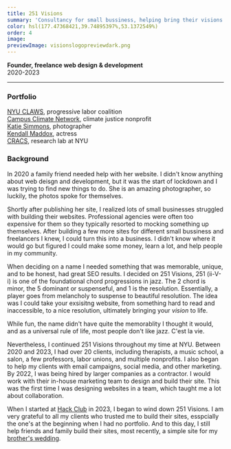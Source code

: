 ```yaml
---
title: 251 Visions
summary: 'Consultancy for small bussiness, helping bring their visions to life with web design and copywriting.'
color: hsl(177.47368421,39.74895397%,53.1372549%)
order: 4
image:
previewImage: visionslogopreviewdark.png
---
```


**Founder, freelance web design & development**\
2020-2023

---

### Portfolio

[NYU CLAWS](https://www.nyuclaws.org/), progressive labor coalition\
[Campus Climate Network](campusclimatenetwork.org), climate justice nonprofit\
[Katie Simmons](), photographer\
[Kendall Maddox](https://www.kendallmaddox.com/), actress\
[CRACS](https://www.cracs.nyu.edu/), research lab at NYU

### Background

In 2020 a family friend needed help with her website. I didn't know anything about web deisgn and development, but it was the start of lockdown and I was trying to find new things to do. She is an amazing photographer, so luckily, the photos spoke for themselves.

Shortly after publishing her site, I realized lots of small businesses struggled with building their websites. Professional agencies were often too expensive for them so they typically resorted to mocking something up themselves. After building a few more sites for different small bussiness and freelancers I knew, I could turn this into a business. I didn't know where it would go but figured I could make some money, learn a lot, and help people in my community.

When deciding on a name I needed something that was memorable, unique, and to be honest, had great SEO results. I decided on 251 Visions, 251 (ii-V-i) is one of the foundational chord progressions in jazz. The 2 chord is minor, the 5 dominant or suspenseful, and 1 is the resolution. Essentially, a player goes from melancholy to suspense to beautiful resolution. The idea was I could take your exsisitng website, from something hard to read and inaccessible, to a nice resolution, ultimately bringing your _vision_ to life.

While fun, the name didn't have quite the memorablity I thought it would, and as a universal rule of life, most people don't like jazz. C'est la vie.

Nevertheless, I continued 251 Visions throughout my time at NYU. Between 2020 and 2023, I had over 20 clients, including therapists, a music school, a salon, a few professors, labor unions, and multiple nonprofits. I also began to help my clients with email campaigns, social media, and other marketing. By 2022, I was being hired by larger companies as a contractor. I would work with their in-house marketing team to design and build their site. This was the first time I was designing websites in a team, which taught me a lot about collaboration.

When I started at [Hack Club](dwahbe.com/portfolio/hackclub) in 2023, I began to wind down 251 Visions. I am very grateful to all my clients who trusted me to build their sites, esspcially the one's at the beginning when I had no portfolio. And to this day, I still help friends and family build their sites, most recently, a simple site for my [brother's wedding](https://www.ianandjohanna.com).
